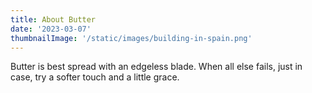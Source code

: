 ```yaml
---
title: About Butter
date: '2023-03-07'
thumbnailImage: '/static/images/building-in-spain.png'
---
```


<Box>
  Butter is best spread with an edgeless blade. When all else fails, just in
  case, try a softer touch and a little grace.
</Box>
